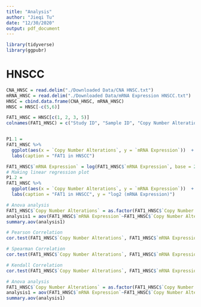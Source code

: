 ```yaml
---
title: "Analysis"
author: "Jieqi Tu"
date: "12/30/2020"
output: pdf_document
---
```


```r
library(tidyverse)
library(ggpubr)
```

# HNSCC
```r
CNA_HNSC = read.delim("./Downloaded Data/CNA HNSC.txt")
mRNA_HNSC = read.delim("./Downloaded Data/mRNA Expression HNSCC.txt")
HNSC = cbind.data.frame(CNA_HNSC, mRNA_HNSC) 
HNSC = HNSC[-c(5,6)]
```

```r
FAT1_HNSC = HNSC[c(1, 2, 3, 5)] 
colnames(FAT1_HNSC) = c("Study ID", "Sample ID", "Copy Number Alterations", "mRNA Expression")  


P1.1 = 
FAT1_HNSC %>% 
  ggplot(aes(x = `Copy Number Alterations`, y = `mRNA Expression`))  + geom_boxplot() + theme_bw() + 
  labs(caption = "FAT1 in HNSCC")

FAT1_HNSC$`mRNA Expression` = log(FAT1_HNSC$`mRNA Expression`, base = 2)
# Making linear regression plot
P1.2 = 
FAT1_HNSC %>% 
  ggplot(aes(x = `Copy Number Alterations`, y = `mRNA Expression`))  + geom_boxplot() + theme_bw() + 
  labs(caption = "FAT1 in HNSCC", y = "log2 (mRNA Expression)")

# Anova analysis
FAT1_HNSC$`Copy Number Alterations` = as.factor(FAT1_HNSC$`Copy Number Alterations`)
analysis1 = aov(FAT1_HNSC$`mRNA Expression`~FAT1_HNSC$`Copy Number Alterations`)
summary.aov(analysis1)

# Pearson Correlation
cor.test(FAT1_HNSC$`Copy Number Alterations`, FAT1_HNSC$`mRNA Expression`, method="pearson")

# Spearman Correlation
cor.test(FAT1_HNSC$`Copy Number Alterations`, FAT1_HNSC$`mRNA Expression`, method="spearman")

# Kendall Correlation
cor.test(FAT1_HNSC$`Copy Number Alterations`, FAT1_HNSC$`mRNA Expression`, method="kendall")

# Anova analysis
FAT1_HNSC$`Copy Number Alterations` = as.factor(FAT1_HNSC$`Copy Number Alterations`)
analysis1 = aov(FAT1_HNSC$`mRNA Expression`~FAT1_HNSC$`Copy Number Alterations`)
summary.aov(analysis1)

```

